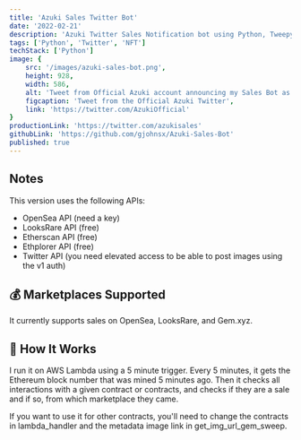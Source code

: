 ```yaml
---
title: 'Azuki Sales Twitter Bot'
date: '2022-02-21'
description: 'Azuki Twitter Sales Notification bot using Python, Tweepy, AWS Lambda, and Etherscan API.'
tags: ['Python', 'Twitter', 'NFT']
techStack: ['Python']
image: { 
    src: '/images/azuki-sales-bot.png',
    height: 928,
    width: 586,
    alt: 'Tweet from Official Azuki account announcing my Sales Bot as the official bot of Azuki.',
    figcaption: 'Tweet from the Official Azuki Twitter',
    link: 'https://twitter.com/AzukiOfficial'
}
productionLink: 'https://twitter.com/azukisales'
githubLink: 'https://github.com/gjohnsx/Azuki-Sales-Bot'
published: true
---
```

## Notes
This version uses the following APIs:

- OpenSea API (need a key)
- LooksRare API (free)
- Etherscan API (free)
- Ethplorer API (free)
- Twitter API (you need elevated access to be able to post images using the v1 auth)

## 💰 Marketplaces Supported
It currently supports sales on OpenSea, LooksRare, and Gem.xyz.

## 🤖 How It Works
I run it on AWS Lambda using a 5 minute trigger. Every 5 minutes, it gets the Ethereum block number that was mined 5 minutes ago. Then it checks all interactions with a given contract or contracts, and checks if they are a sale and if so, from which marketplace they came.

If you want to use it for other contracts, you'll need to change the contracts in lambda_handler and the metadata image link in get_img_url_gem_sweep.
